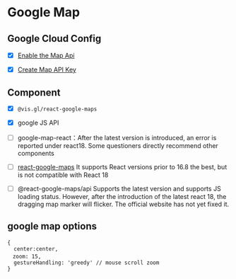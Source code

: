 # Google Map

## Google Cloud Config

- [x] [Enable the Map Api](https://console.cloud.google.com/apis/library/maps-backend.googleapis.com?project=disco-dispatch-421213)

- [x] [Create Map API Key](https://console.cloud.google.com/apis/credentials?project=disco-dispatch-421213)

## Component

- [x] `@vis.gl/react-google-maps`

- [x] google JS API

- [ ] google-map-react：After the latest version is introduced, an error is reported under react18. Some questioners directly recommend other components

- [ ] [react-google-maps](https://tomchentw.github.io/react-google-maps/#installation) It supports React versions prior to 16.8 the best, but is not compatible with React 18

- [ ] @react-google-maps/api Supports the latest version and supports JS loading status. However, after the introduction of the latest react 18, the dragging map marker will flicker. The official website has not yet fixed it.

## google map options

```
{ 
  center:center,
　zoom: 15,
  gestureHandling: 'greedy' // mouse scroll zoom
}
```
